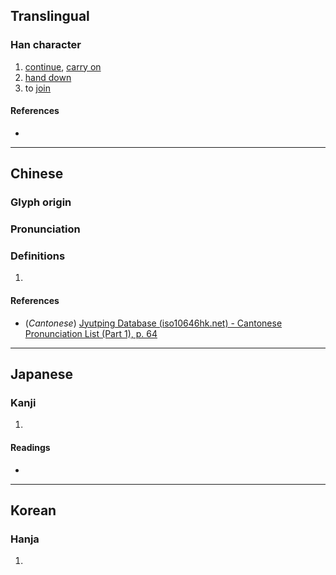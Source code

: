{{character info/new}}
==Translingual==

===Han character===
{{Han char|rn=9|rad=人|as=05|sn=7|four=|canj=OSHR|ids=⿰亻召}}

# [[continue]], [[carry on]]
# [[hand down]]
# to [[join]]

====References====
* {{Han ref|kx=0098.050|dkj=00501|dj=0206.160|hdz=10140.060|uh=4F4B|ud=20299}}

----

==Chinese==
{{zh-forms}}

===Glyph origin===
{{Han etym}}

===Pronunciation===
{{zh-pron
|m=shào
|c=siu6
|mc=y
|oc=y
|ma=
|cat=v
}}

===Definitions===
{{zh-hanzi}}

# {{rfdef|lang=zh}}

====References====
* (''Cantonese'') [http://www.iso10646hk.net/jp/document/download.jsp Jyutping Database (iso10646hk.net) - Cantonese Pronunciation List (Part 1), p. 64]

----

==Japanese==

===Kanji===
{{ja-kanji|grade=|rs=人05}}

# {{defn|lang=ja|sort=人05}}

====Readings====
* {{ja-readings|on=[[しょう]] (shō), [[じょう]] (jō)|kun=[[たすける]] (tasukeru)}}

----

==Korean==

===Hanja===
{{ko-hanja|hangeul=소|rv=so|mr=so}}

# {{defn|lang=ko|sort=人05}}